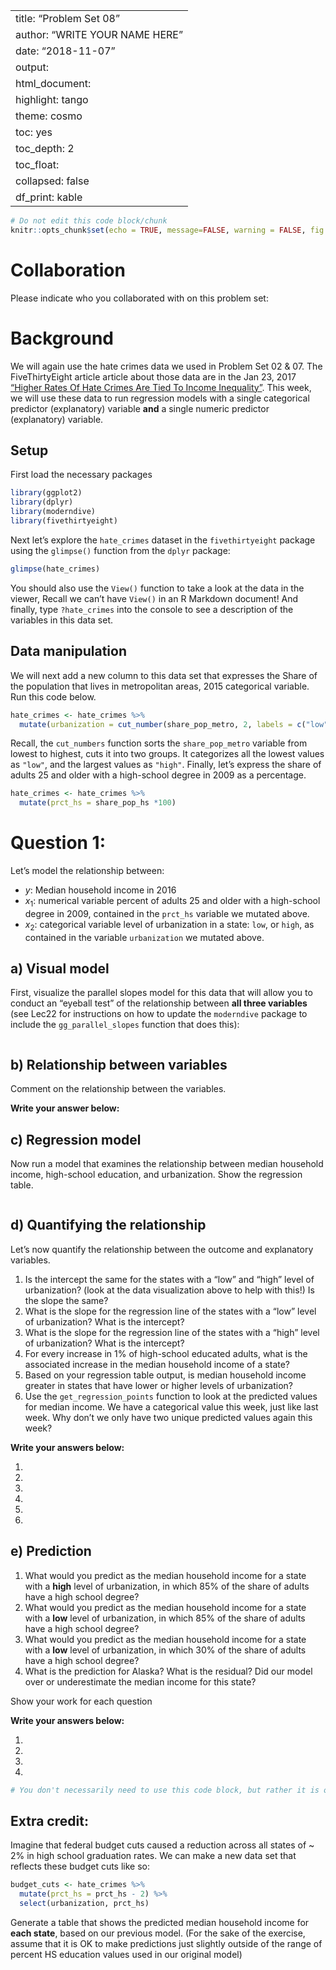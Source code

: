
---
title: "Problem Set 08"
author: "WRITE YOUR NAME HERE"
date: "2018-11-07"
output:
  html_document:
    highlight: tango
    theme: cosmo
    toc: yes
    toc_depth: 2
    toc_float:
      collapsed: false
    df_print: kable
---

```r
# Do not edit this code block/chunk
knitr::opts_chunk$set(echo = TRUE, message=FALSE, warning = FALSE, fig.width = 16/2, fig.height = 9/2)
```

# Collaboration {-}

Please indicate who you collaborated with on this problem set: 



# Background {-}

We will again use the hate crimes data we used in Problem Set 02 & 07. The FiveThirtyEight article article about those data are in the Jan 23, 2017  ["Higher Rates Of Hate Crimes Are Tied To Income
Inequality"](https://fivethirtyeight.com/features/higher-rates-of-hate-crimes-are-tied-to-income-inequality/). This week, we will use these data  to run regression models with a single categorical predictor (explanatory) variable **and** a single numeric predictor (explanatory) variable. 

## Setup

First load the necessary packages 

```r
library(ggplot2)
library(dplyr)
library(moderndive)
library(fivethirtyeight)
```

Next let's explore the `hate_crimes` dataset in the `fivethirtyeight` package using the `glimpse()` function from the `dplyr` package:

```r
glimpse(hate_crimes)
```

You should also use the `View()` function to take a look at the data in the viewer, Recall we can't have `View()` in an R Markdown document! And finally, type `?hate_crimes` into the console to see a description of the variables in this data set. 

## Data manipulation

We will next add a new column to this data set that expresses the Share of the population that lives in metropolitan areas, 2015 categorical variable. Run this code below. 

```r
hate_crimes <- hate_crimes %>% 
  mutate(urbanization = cut_number(share_pop_metro, 2, labels = c("low", "high")))
```

Recall, the `cut_numbers` function sorts the `share_pop_metro` variable from lowest to highest, cuts it into two groups. It categorizes all the lowest values as `"low"`, and the largest values as `"high"`. Finally, let's express the share of adults 25 and older with a high-school degree in 2009 as a percentage. 

```r
hate_crimes <- hate_crimes %>% 
  mutate(prct_hs = share_pop_hs *100)
```



# Question 1: 

Let's model the relationship between:

* $y$: Median household income in 2016
* $x_1$: numerical variable percent of adults 25 and older with a high-school degree in 2009, contained in the `prct_hs` variable we mutated above. 
* $x_2$: categorical variable level of urbanization in a state: `low`,  or `high`, as
contained in the variable `urbanization` we mutated above.


## a) Visual model

First, visualize the parallel slopes model for this data that will allow you to conduct an "eyeball test" of the relationship between **all three variables** (see Lec22 for instructions on how to update the `moderndive` package to include the `gg_parallel_slopes` function that does this):

```r

```


## b) Relationship between variables

Comment on the relationship between the variables.

**Write your answer below:**


## c) Regression model

Now run a model that examines the relationship between median household income, high-school education, and urbanization. Show the regression table.

```r

```


## d) Quantifying the relationship

Let's now quantify the relationship between the outcome and explanatory variables. 

1. Is the intercept the same for the states with a "low" and "high" level of urbanization? (look at the data visualization above to help with this!) Is the slope the same? 
1. What is the slope for the regression line of the states with a "low" level of urbanization? What is the intercept?
1. What is the slope for the regression line of the states with a "high" level of urbanization? What is the intercept?
1. For every increase in 1% of high-school educated adults, what is the associated increase in the median household income of a state?
1. Based on your regression table output, is median household income greater in states that have lower or higher levels of urbanization?
1. Use the `get_regression_points` function to look at the predicted values for median income. We have a categorical value this week, just like last week. Why don't we only have two unique predicted values again this week?

**Write your answers below:**

1. 
1. 
1. 
1. 
1. 
1. 


## e) Prediction

1. What would you predict as the median household income for a state with a **high** level of urbanization, in which 85% of the share of adults have a high school degree?
1. What would you predict as the median household income for a state with a **low** level of urbanization, in which 85% of the share of adults have a high school degree?
1. What would you predict as the median household income for a state with a **low** level of urbanization, in which 30% of the share of adults have a high school degree?
1. What is the prediction for Alaska? What is the residual? Did our model over or underestimate the median income for this state? 

Show your work for each question

**Write your answers below:**

1. 
1. 
1. 
1. 

```r
# You don't necessarily need to use this code block, but rather it is optional:

```


## Extra credit: 

Imagine that federal budget cuts caused a reduction across all states of ~ 2% in
high school graduation rates. We can make a new data set that reflects these
budget cuts like so:

```r
budget_cuts <- hate_crimes %>%
  mutate(prct_hs = prct_hs - 2) %>% 
  select(urbanization, prct_hs)
```

Generate a table that shows the predicted median household income for **each
state**, based on our previous model. (For the sake of the exercise, assume that
it is OK to make predictions just slightly outside of the range of percent HS
education values used in our original model)

```r

```

